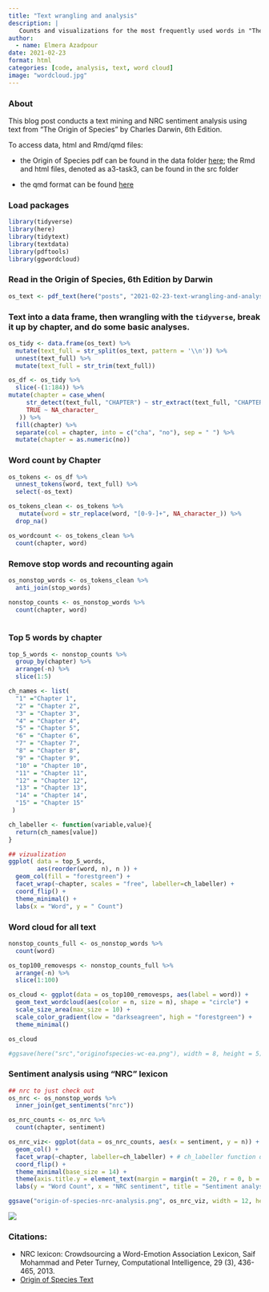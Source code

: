 ```yaml
---
title: "Text wrangling and analysis"
description: |
   Counts and visualizations for the most frequently used words in "The Origin of Species" by Charles Darwin, 6th Edition.
author:
  - name: Elmera Azadpour
date: 2021-02-23
format: html
categories: [code, analysis, text, word cloud]
image: "wordcloud.jpg"
---
```


### About

This blog post conducts a text mining and NRC sentiment analysis using text from "The Origin of Species" by Charles Darwin, 6th Edition.

To access data, html and Rmd/qmd files:

-   the Origin of Species pdf can be found in the data folder [here](https://github.com/elmeraa/244-Assignment3); the Rmd and html files, denoted as a3-task3, can be found in the src folder

-   the qmd format can be found [here](https://github.com/elmeraa/elmeraa.github.io/tree/main/posts/2021-02-23-text-wrangling-and-analysis)

### Load packages

```r
library(tidyverse)
library(here)
library(tidytext)
library(textdata)
library(pdftools)
library(ggwordcloud)
```

### Read in the Origin of Species, 6th Edition by Darwin

```r
os_text <- pdf_text(here("posts", "2021-02-23-text-wrangling-and-analysis", "originofspecies6th-darwin.pdf"))
```

### Text into a data frame, then wrangling with the `tidyverse`, break it up by chapter, and do some basic analyses.

```r
os_tidy <- data.frame(os_text) %>% 
  mutate(text_full = str_split(os_text, pattern = '\\n')) %>% 
  unnest(text_full) %>% 
  mutate(text_full = str_trim(text_full))

```

```r
os_df <- os_tidy %>% 
  slice(-(1:184)) %>% 
mutate(chapter = case_when(
     str_detect(text_full, "CHAPTER") ~ str_extract(text_full, "CHAPTER [1-9]+"),
     TRUE ~ NA_character_
   )) %>% 
  fill(chapter) %>% 
  separate(col = chapter, into = c("cha", "no"), sep = " ") %>% 
  mutate(chapter = as.numeric(no))
```

### Word count by Chapter

```r
os_tokens <- os_df %>% 
  unnest_tokens(word, text_full) %>% 
  select(-os_text) 

os_tokens_clean <- os_tokens %>%
   mutate(word = str_replace(word, "[0-9-]+", NA_character_)) %>% 
  drop_na()

os_wordcount <- os_tokens_clean %>% 
  count(chapter, word) 
```

### Remove stop words and recounting again

```r
os_nonstop_words <- os_tokens_clean %>% 
  anti_join(stop_words)

nonstop_counts <- os_nonstop_words %>% 
  count(chapter, word) 
  
```

### Top 5 words by chapter

```r
top_5_words <- nonstop_counts %>% 
  group_by(chapter) %>% 
  arrange(-n) %>% 
  slice(1:5)

ch_names <- list(
  "1" ="Chapter 1",
  "2" = "Chapter 2",
  "3" = "Chapter 3",
  "4" = "Chapter 4",
  "5" = "Chapter 5",
  "6" = "Chapter 6",
  "7" = "Chapter 7",
  "8" = "Chapter 8",
  "9" = "Chapter 9",
  "10" = "Chapter 10",
  "11" = "Chapter 11",
  "12" = "Chapter 12",
  "13" = "Chapter 13",
  "14" = "Chapter 14",
  "15" = "Chapter 15"
 )

ch_labeller <- function(variable,value){
  return(ch_names[value])
}

## vizualization
ggplot( data = top_5_words,
        aes(reorder(word, n), n )) +
  geom_col(fill = "forestgreen") +
  facet_wrap(~chapter, scales = "free", labeller=ch_labeller) +
  coord_flip() +
  theme_minimal() +
  labs(x = "Word", y = " Count")
```

### Word cloud for all text

```r
nonstop_counts_full <- os_nonstop_words %>% 
  count(word) 

os_top100_removesps <- nonstop_counts_full %>% 
  arrange(-n) %>% 
  slice(1:100)

os_cloud <- ggplot(data = os_top100_removesps, aes(label = word)) +
  geom_text_wordcloud(aes(color = n, size = n), shape = "circle") +
  scale_size_area(max_size = 10) +
  scale_color_gradient(low = "darkseagreen", high = "forestgreen") +
  theme_minimal()

os_cloud

#ggsave(here("src","originofspecies-wc-ea.png"), width = 8, height = 5) # to save
```

### Sentiment analysis using "NRC" lexicon

```r
## nrc to just check out
os_nrc <- os_nonstop_words %>% 
  inner_join(get_sentiments("nrc"))

os_nrc_counts <- os_nrc %>% 
  count(chapter, sentiment)

os_nrc_viz<- ggplot(data = os_nrc_counts, aes(x = sentiment, y = n)) +
  geom_col() +
  facet_wrap(~chapter, labeller=ch_labeller) + # ch_labeller function defined in steps above 
  coord_flip() +
  theme_minimal(base_size = 14) +
  theme(axis.title.y = element_text(margin = margin(t = 20, r = 0, b = 0, l = 20))) + 
  labs(y = "Word Count", x = "NRC sentiment", title = "Sentiment analysis of the Origin of Species by Charles Darwin \nusing NRC from Saif Mohammad and Peter Turney") 

ggsave("origin-of-species-nrc-analysis.png", os_nrc_viz, width = 12, height = 8, units = "in", dpi = 300)
```

![](origin-of-species-nrc-analysis.png)

### Citations:

-   NRC lexicon: Crowdsourcing a Word-Emotion Association Lexicon, Saif Mohammad and Peter Turney, Computational Intelligence, 29 (3), 436-465, 2013.
-   [Origin of Species Text](https://laurieximenez.files.wordpress.com/2019/04/the-origin-of-species_charles-darwin.pdf)

